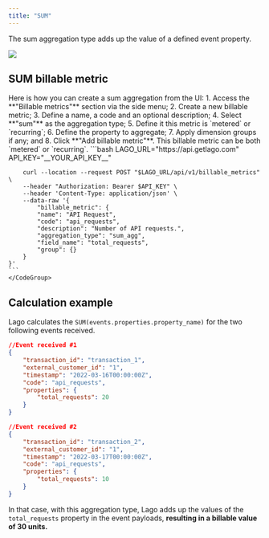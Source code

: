 ```yaml
---
title: "SUM"
---
```


The sum aggregation type adds up the value of a defined event property.

<Frame caption="SUM calculation method">
  <img src="/guide/images/sum.png" />
</Frame>

## SUM billable metric

<Tabs>
  <Tab title="Dashboard">
    Here is how you can create a sum aggregation from the UI:
    1. Access the **"Billable metrics"** section via the side menu;
    2. Create a new billable metric;
    3. Define a name, a code and an optional description;
    4. Select **"sum"** as the aggregation type;
    5. Define it this metric is `metered` or `recurring`;
    6. Define the property to aggregate;
    7. Apply dimension groups if any; and
    8. Click **"Add billable metric"**.

<Info>
   This billable metric can be both `metered` or `recurring`.
</Info>
  </Tab>
  <Tab title="API">
    <CodeGroup>
    ```bash
        LAGO_URL="https://api.getlago.com"
        API_KEY="__YOUR_API_KEY__"

        curl --location --request POST "$LAGO_URL/api/v1/billable_metrics" \
        --header "Authorization: Bearer $API_KEY" \
        --header 'Content-Type: application/json' \
        --data-raw '{
            "billable_metric": {
            "name": "API Request",
            "code": "api_requests",
            "description": "Number of API requests.",
            "aggregation_type": "sum_agg",
            "field_name": "total_requests",
            "group": {}
        }
    }'
    ```
    </CodeGroup>
  </Tab>
</Tabs>

## Calculation example
Lago calculates the `SUM(events.properties.property_name)` for the two following events received. 

```json
//Event received #1
{
    "transaction_id": "transaction_1",
    "external_customer_id": "1",
    "timestamp": "2022-03-16T00:00:00Z",
    "code": "api_requests",
    "properties": {
        "total_requests": 20
    }
}

//Event received #2
{
    "transaction_id": "transaction_2",
    "external_customer_id": "1",
    "timestamp": "2022-03-17T00:00:00Z",
    "code": "api_requests",
    "properties": {
        "total_requests": 10
    }
}
```

In that case, with this aggregation type, Lago adds up the values of the `total_requests` property in the event payloads, **resulting in a billable value of 30 units.**
